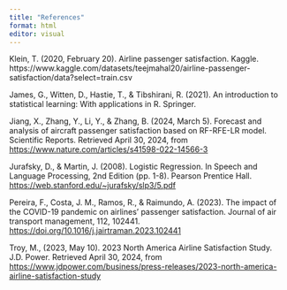 ```yaml
---
title: "References"
format: html
editor: visual
---
```


Klein, T. (2020, February 20). Airline passenger satisfaction. Kaggle. https://www.kaggle.com/datasets/teejmahal20/airline-passenger-satisfaction/data?select=train.csv 

James, G., Witten, D., Hastie, T., & Tibshirani, R. (2021). An introduction to statistical learning: With applications in R. Springer. 

Jiang, X., Zhang, Y., Li, Y., & Zhang, B. (2024, March 5). Forecast and analysis of aircraft passenger satisfaction based on RF-RFE-LR model. Scientific Reports. Retrieved April 30, 2024, from <https://www.nature.com/articles/s41598-022-14566-3>

Jurafsky, D., & Martin, J. (2008). Logistic Regression. In Speech and Language Processing, 2nd Edition (pp. 1-8). Pearson Prentice Hall. <https://web.stanford.edu/~jurafsky/slp3/5.pdf>

Pereira, F., Costa, J. M., Ramos, R., & Raimundo, A. (2023). The impact of the COVID-19 pandemic on airlines' passenger satisfaction. Journal of air transport management, 112, 102441. <https://doi.org/10.1016/j.jairtraman.2023.102441>

Troy, M., (2023, May 10). 2023 North America Airline Satisfaction Study.  J.D. Power. Retrieved April 30, 2024, from <https://www.jdpower.com/business/press-releases/2023-north-america-airline-satisfaction-study>
